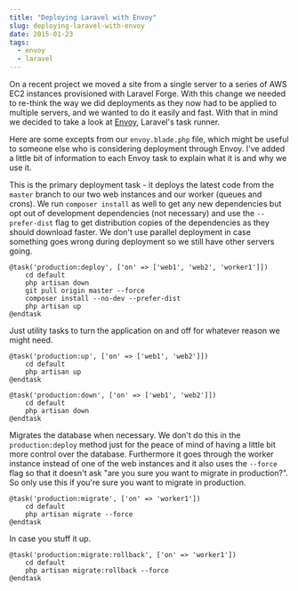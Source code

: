 ```yaml
---
title: "Deploying Laravel with Envoy"
slug: deploying-laravel-with-envoy
date: 2015-01-23
tags:
  - envoy
  - laravel
---
```


On a recent project we moved a site from a single server to a series of AWS EC2 instances provisioned with Laravel Forge. With this change we needed to re-think the way we did deployments as they now had to be applied to multiple servers, and we wanted to do it easily and fast. With that in mind we decided to take a look at [Envoy](https://github.com/laravel/envoy), Laravel's task runner.

Here are some excepts from our `envoy.blade.php` file, which might be useful to someone else who is considering deployment through Envoy. I've added a little bit of information to each Envoy task to explain what it is and why we use it.

This is the primary deployment task - it deploys the latest code from the `master` branch to our two web instances and our worker (queues and crons). We run `composer install` as well to get any new dependencies but opt out of development dependencies (not necessary) and use the `--prefer-dist` flag to get distribution copies of the dependencies as they should download faster. We don't use parallel deployment in case something goes wrong during deployment so we still have other servers going.

```blade
@task('production:deploy', ['on' => ['web1', 'web2', 'worker1']])
    cd default
    php artisan down
    git pull origin master --force
    composer install --no-dev --prefer-dist
    php artisan up
@endtask
```

Just utility tasks to turn the application on and off for whatever reason we might need.

```blade
@task('production:up', ['on' => ['web1', 'web2']])
    cd default
    php artisan up
@endtask

@task('production:down', ['on' => ['web1', 'web2']])
    cd default
    php artisan down
@endtask
```

Migrates the database when necessary. We don't do this in the `production:deploy` method just for the peace of mind of having a little bit more control over the database. Furthermore it goes through the worker instance instead of one of the web instances and it also uses the `--force` flag so that it doesn't ask "are you sure you want to migrate in production?". So only use this if you're sure you want to migrate in production.

```blade
@task('production:migrate', ['on' => 'worker1'])
    cd default
    php artisan migrate --force
@endtask
```

In case you stuff it up.

```blade
@task('production:migrate:rollback', ['on' => 'worker1'])
    cd default
    php artisan migrate:rollback --force
@endtask
```
